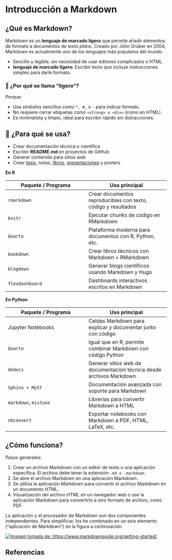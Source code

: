# Introducción a Markdown

## ¿Qué es Markdown?

Markdown es un **lenguaje de marcado ligero** que permite añadir elementos de formato a documentos de *texto plano*. Creado por John Gruber en 2004, Markdown es actualmente uno de los lenguajes más populares del mundo.

-   Sencillo y legible, sin necesidad de usar editores complicados o HTML.
-   **lenguaje de marcado ligero:** Escribir texto que incluye instrucciones simples para darle formato.

### 🧩 ¿Por qué se llama “ligero”?

Porque:

-   Usa símbolos sencillos como `*, #,` o `-` para indicar formato.
-   No requiere cerrar etiquetas como `<strong> o <div>` (como en HTML).
-   Es minimalista y limpio, ideal para escribir rápido sin distracciones.

## 🧠 ¿Para qué se usa?

-   Crear documentación técnica o científica
-   Escribir **README.md** en proyectos de GitHub
-   Generar contenido para sitios web
-   Crear [tesis](https://quarto.org/docs/get-started/hello/rstudio.html), notas, [libros](https://bookdown.org/yihui/rmarkdown-cookbook/), [presentaciones](https://bookdown.org/yihui/rmarkdown/xaringan.html) y posters

**En R**

| Paquete / Programa | Uso principal |
|----|----|
| `rmarkdown` | Crear documentos reproducibles con texto, código y resultados |
| `knitr` | Ejecutar chunks de código en RMarkdown |
| `Quarto` | Plataforma moderna para documentos con R, Python, etc. |
| `bookdown` | Crear libros técnicos con Markdown + RMarkdown |
| `blogdown` | Generar blogs científicos usando Markdown y Hugo |
| `flexdashboard` | Dashboards interactivos escritos en Markdown |

**En Python**

| Paquete / Programa | Uso principal |
|----|----|
| Jupyter Notebooks | Celdas Markdown para explicar y documentar junto con código |
| `Quarto` | Igual que en R, permite combinar Markdown con código Python |
| `mkdocs` | Generar sitios web de documentación técnica desde archivos Markdown |
| `Sphinx + MyST` | Documentación avanzada con soporte para Markdown |
| `markdown`, `mistune` | Librerías para convertir Markdown a HTML |
| `nbconvert` | Exportar notebooks con Markdown a PDF, HTML, LaTeX, etc. |

## ¿Cómo funciona?

Pasos generales:

1.  Crear un archivo Markdown con un editor de texto o una aplicación específica. El archivo debe tener la extensión `.md o .markdown`.
2.  Se abre el archivo Markdown en una aplicación Markdown.
3.  Se utiliza la aplicación Markdown para convertir el archivo Markdown en un documento HTML.
4.  Visualización del archivo HTML en un navegador web o use la aplicación Markdown para convertirlo a otro formato de archivo, como PDF.

::: callout-note
La aplicación y el procesador de Markdown son dos componentes independientes. Para simplificar, los he combinado en un solo elemento ("aplicación de Markdown") en la figura a continuación.
:::

[![Imagen tomada de: https://www.markdownguide.org/getting-started/](reproducible/figures/markdown-flowchart.png)](https://www.markdownguide.org/getting-started/)

## Referencias
